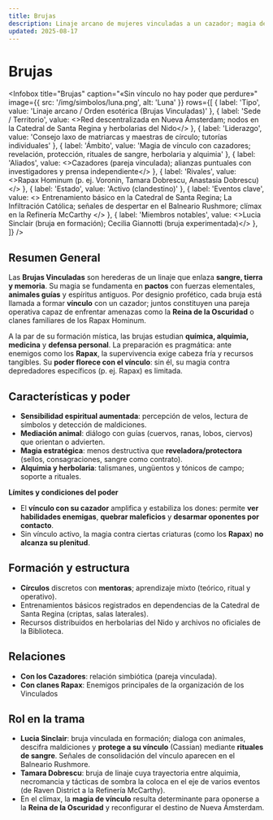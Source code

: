 ```yaml
---
title: Brujas
description: Linaje arcano de mujeres vinculadas a un cazador; magia de pacto, revelación y protección que opera en la sombra de Nueva Ámsterdam.
updated: 2025-08-17
---
```



# Brujas

<Infobox
  title="Brujas"
  caption="«Sin vínculo no hay poder que perdure»"
  image={{ src: '/img/simbolos/luna.png', alt: 'Luna' }}
  rows={[
    { label: 'Tipo', value: 'Linaje arcano / Orden esotérica (Brujas Vinculadas)' },
    { label: 'Sede / Territorio', value: <>Red descentralizada en <Link to="/CrSaSo/lugares/Nueva%20Ámsterdam">Nueva Ámsterdam</Link>; nodos en la <Link to="/CrSaSo/lugares/Catedral%20de%20Santa%20Regina">Catedral de Santa Regina</Link> y herbolarias del <Link to="/CrSaSo/lugares/El%20Nido">Nido</Link></> },
    { label: 'Liderazgo', value: 'Consejo laxo de matriarcas y maestras de círculo; tutorías individuales' },
    { label: 'Ámbito', value: 'Magia de vínculo con cazadores; revelación, protección, rituales de sangre, herbolaria y alquimia' },
    { label: 'Aliados', value: <><Link to="/CrSaSo/familias/Cazadores">Cazadores</Link> (pareja vinculada); alianzas puntuales con investigadores y prensa independiente</> },
    { label: 'Rivales', value: <>Rapax Hominum (p. ej. <Link to="/CrSaSo/familias/Familia%20Voronin">Voronin</Link>, <Link to="/CrSaSo/personajes/Tamara%20Dobrescu">Tamara Dobrescu</Link>, <Link to="/CrSaSo/personajes/Anastasia%20Dobrescu">Anastasia Dobrescu</Link>)</> },
    { label: 'Estado', value: 'Activo (clandestino)' },
    { label: 'Eventos clave', value: <>
      Entrenamiento básico en la <Link to="/CrSaSo/lugares/Catedral%20de%20Santa%20Regina">Catedral de Santa Regina</Link>; 
      <Link to="/CrSaSo/eventos/La%20Infiltraci%C3%B3n%20Cat%C3%B3lica">La Infiltración Católica</Link>; 
      señales de despertar en el <Link to="/CrSaSo/lugares/Balneario%20Rushmore">Balneario Rushmore</Link>; 
      clímax en la <Link to="/CrSaSo/lugares/Refiner%C3%ADa%20McCarthy">Refinería McCarthy</Link>
    </> },
    { label: 'Miembros notables', value: <><Link to="/CrSaSo/personajes/Lucia%20Sinclair">Lucia Sinclair</Link> (bruja en formación); <Link to="/CrSaSo/personajes/Cecilia%20Giannotti">Cecilia Giannotti</Link> (bruja experimentada)</> },
  ]}
/>

## Resumen General

Las **Brujas Vinculadas** son herederas de un linaje que enlaza **sangre, tierra y memoria**. Su magia se fundamenta en **pactos** con fuerzas elementales, **animales guías** y espíritus antiguos. Por designio profético, cada bruja está llamada a formar **vínculo** con un <Link to="/CrSaSo/familias/Cazadores">cazador</Link>; juntos constituyen una pareja operativa capaz de enfrentar amenazas como la **Reina de la Oscuridad** o clanes familiares de los Rapax Hominum.

A la par de su formación mística, las brujas estudian **química, alquimia, medicina** y **defensa personal**. La preparación es pragmática: ante enemigos como los **Rapax**, la supervivencia exige cabeza fría y recursos tangibles. Su **poder florece con el vínculo**: sin él, su magia contra depredadores específicos (p. ej. Rapax) es limitada.

## Características y poder

- **Sensibilidad espiritual aumentada**: percepción de velos, lectura de símbolos y detección de maldiciones.  
- **Mediación animal**: diálogo con guías (cuervos, ranas, lobos, ciervos) que orientan o advierten.  
- **Magia estratégica**: menos destructiva que **reveladora/protectora** (sellos, consagraciones, sangre como contrato).  
- **Alquimia y herbolaria**: talismanes, ungüentos y tónicos de campo; soporte a rituales.  

**Límites y condiciones del poder**  
- El **vínculo con su cazador** amplifica y estabiliza los dones: permite **ver habilidades enemigas**, **quebrar maleficios** y **desarmar oponentes por contacto**.  
- Sin vínculo activo, la magia contra ciertas criaturas (como los **Rapax**) **no alcanza su plenitud**.

## Formación y estructura

- **Círculos** discretos con **mentoras**; aprendizaje mixto (teórico, ritual y operativo).  
- Entrenamientos básicos registrados en dependencias de la <Link to="/CrSaSo/lugares/Catedral%20de%20Santa%20Regina">Catedral de Santa Regina</Link> (criptas, salas laterales).  
- Recursos distribuidos en herbolarias del <Link to="/CrSaSo/lugares/El%20Nido">Nido</Link> y archivos no oficiales de la <Link to="/CrSaSo/lugares/Biblioteca%20de%20Nueva%20Ámsterdam">Biblioteca</Link>.

## Relaciones

- **Con los Cazadores**: relación simbiótica (pareja vinculada).  
- **Con clanes Rapax**: Enemigos principales de la organización de los <Link to="/CrSaSo/familias/Los%20Vinculados">Vinculados</Link>

## Rol en la trama

- **Lucia Sinclair**: bruja vinculada en formación; dialoga con animales, descifra maldiciones y **protege a su vínculo** (Cassian) mediante **rituales de sangre**. Señales de consolidación del vínculo aparecen en el <Link to="/CrSaSo/lugares/Balneario%20Rushmore">Balneario Rushmore</Link>.  
- **Tamara Dobrescu**: bruja de linaje cuya trayectoria entre alquimia, necromancia y tácticas de sombra la coloca en el eje de varios eventos (de <Link to="/CrSaSo/lugares/Raven%20District">Raven District</Link> a la <Link to="/CrSaSo/lugares/Refiner%C3%ADa%20McCarthy">Refinería McCarthy</Link>).  
- En el clímax, la **magia de vínculo** resulta determinante para oponerse a la **Reina de la Oscuridad** y reconfigurar el destino de Nueva Ámsterdam.

